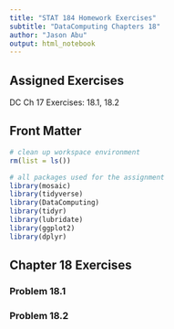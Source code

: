 ```yaml
---
title: "STAT 184 Homework Exercises" 
subtitle: "DataComputing Chapters 18"
author: "Jason Abu"
output: html_notebook
---
```


## Assigned Exercises

DC Ch 17 Exercises: 18.1, 18.2

## Front Matter

```r
# clean up workspace environment
rm(list = ls())

# all packages used for the assignment
library(mosaic)
library(tidyverse)
library(DataComputing)
library(tidyr)
library(lubridate)
library(ggplot2)
library(dplyr)

```



## Chapter 18 Exercises


### Problem 18.1


### Problem 18.2







